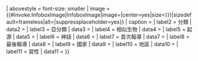 {{Infobox
| title       = {{{name<includeonly>|{{PAGENAME}}</includeonly>}}}<noinclude> 或<nowiki>{{{PAGENAME}}</nowiki></noinclude>
| above       = {{#if:{{{AKA|<noinclude>x</noinclude>}}}|（{{{AKA}}}）}}
| abovestyle  = font-size: smaller
| image   =  {{#invoke:InfoboxImage|InfoboxImage|image={{{image|}}}|center=yes|size={{{image size|{{{image_size|}}}}}}|sizedefault=frameless|alt={{{alt|}}}|suppressplaceholder=yes}}
| caption = {{{caption|}}}
| label2  = 分類
| data2   = {{{Grouping|}}}
| label3  = 亞分類
| data3   = {{{Sub_Grouping|}}}
| label4  = 相似生物
| data4   = {{{Similar_creatures|}}}
| label5  = 起源
| data5   = {{{Parents|}}}
| label6  = 神話
| data6   = {{{Mythology|}}}
| label7  = 首次報導
| data7   = {{{First_Reported|}}}
| label8  = 最後報導
| data8   = {{{Last_Reported|}}}
| label9  = 國家
| data9   = {{{Country|}}}
| label10 = 地區
| data10  = {{{Region|}}}
| label11 = 習性
| data11  = {{{Habitat|}}}
}}<noinclude>{{documentation}}</noinclude>